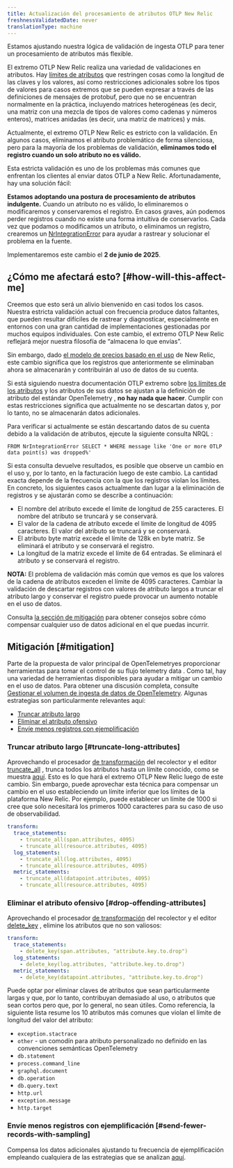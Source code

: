 ```yaml
---
title: Actualización del procesamiento de atributos OTLP New Relic
freshnessValidatedDate: never
translationType: machine
---
```


Estamos ajustando nuestra lógica de validación de ingesta OTLP para tener un procesamiento de atributos más flexible.

El extremo OTLP New Relic realiza una variedad de validaciones en atributos. Hay [límites de atributos](/docs/opentelemetry/best-practices/opentelemetry-otlp/#attribute-limits) que restringen cosas como la longitud de las claves y los valores, así como restricciones adicionales sobre los tipos de valores para casos extremos que se pueden expresar a través de las definiciones de mensajes de protobuf, pero que no se encuentran normalmente en la práctica, incluyendo matrices heterogéneas (es decir, una matriz con una mezcla de tipos de valores como cadenas y números enteros), matrices anidadas (es decir, una matriz de matrices) y más.

Actualmente, el extremo OTLP New Relic es estricto con la validación. En algunos casos, eliminamos el atributo problemático de forma silenciosa, pero para la mayoría de los problemas de validación, **eliminamos todo el registro cuando un solo atributo no es válido.**

Esta estricta validación es uno de los problemas más comunes que enfrentan los clientes al enviar datos OTLP a New Relic. Afortunadamente, hay una solución fácil:

**Estamos adoptando una postura de procesamiento de atributos indulgente.** Cuando un atributo no es válido, lo eliminaremos o modificaremos y conservaremos el registro. En casos graves, aún podemos perder registros cuando no existe una forma intuitiva de conservarlos. Cada vez que podamos o modificamos un atributo, o eliminamos un registro, crearemos un [NrIntegrationError](https://docs.newrelic.com/docs/data-apis/manage-data/nrintegrationerror/) para ayudar a rastrear y solucionar el problema en la fuente.

Implementaremos este cambio el **2 de junio de 2025**.

## ¿Cómo me afectará esto? [#how-will-this-affect-me]

Creemos que esto será un alivio bienvenido en casi todos los casos. Nuestra estricta validación actual con frecuencia produce datos faltantes, que pueden resultar difíciles de rastrear y diagnosticar, especialmente en entornos con una gran cantidad de implementaciones gestionadas por muchos equipos individuales. Con este cambio, el extremo OTLP New Relic reflejará mejor nuestra filosofía de “almacena lo que envías”.

Sin embargo, dado [el modelo de precios basado en el uso](https://newrelic.com/pricing) de New Relic, este cambio significa que los registros que anteriormente se eliminaban ahora se almacenarán y contribuirán al uso de datos de su cuenta.

Si está siguiendo nuestra documentación OTLP extremo sobre [los límites de los atributos](/docs/opentelemetry/best-practices/opentelemetry-otlp/#attribute-limits) y los atributos de sus datos se ajustan a la definición de atributo del estándar OpenTelemetry , **no hay nada que hacer**. Cumplir con estas restricciones significa que actualmente no se descartan datos y, por lo tanto, no se almacenarán datos adicionales.

Para verificar si actualmente se están descartando datos de su cuenta debido a la validación de atributos, ejecute la siguiente consulta NRQL :

```
FROM NrIntegrationError SELECT * WHERE message like 'One or more OTLP data point(s) was dropped%'
```

Si esta consulta devuelve resultados, es posible que observe un cambio en el uso y, por lo tanto, en la facturación luego de este cambio. La cantidad exacta depende de la frecuencia con la que los registros violan los límites. En concreto, los siguientes casos actualmente dan lugar a la eliminación de registros y se ajustarán como se describe a continuación:

* El nombre del atributo excede el límite de longitud de 255 caracteres. El nombre del atributo se truncará y se conservará.
* El valor de la cadena de atributo excede el límite de longitud de 4095 caracteres. El valor del atributo se truncará y se conservará.
* El atributo byte matriz excede el límite de 128k en byte matriz. Se eliminará el atributo y se conservará el registro.
* La longitud de la matriz excede el límite de 64 entradas. Se eliminará el atributo y se conservará el registro.

**NOTA:** El problema de validación más común que vemos es que los valores de la cadena de atributos exceden el límite de 4095 caracteres. Cambiar la validación de descartar registros con valores de atributo largos a truncar el atributo largo y conservar el registro puede provocar un aumento notable en el uso de datos.

Consulta [la sección de mitigación](#mitigation) para obtener consejos sobre cómo compensar cualquier uso de datos adicional en el que puedas incurrir.

## Mitigación [#mitigation]

Parte de la propuesta de valor principal de OpenTelemetryes proporcionar herramientas para tomar el control de su flujo telemetry data . Como tal, hay una variedad de herramientas disponibles para ayudar a mitigar un cambio en el uso de datos. Para obtener una discusión completa, consulte [Gestionar el volumen de ingesta de datos de OpenTelemetry](/docs/opentelemetry/best-practices/opentelemetry-manage-data-ingest-volume/). Algunas estrategias son particularmente relevantes aquí:

* [Truncar atributo largo](#truncate-long-attributes)
* [Eliminar el atributo ofensivo](#drop-offending-attributes)
* [Envíe menos registros con ejemplificación](#send-fewer-records-with-sampling)

### Truncar atributo largo [#truncate-long-attributes]

Aprovechando el procesador [de transformación](https://github.com/open-telemetry/opentelemetry-collector-contrib/tree/main/processor/transformprocessor) del recolector y el editor [truncate\_all](https://github.com/open-telemetry/opentelemetry-collector-contrib/tree/main/pkg/ottl/ottlfuncs#truncate_all) , trunca todos los atributos hasta un límite conocido, como se muestra [aquí](https://github.com/newrelic/newrelic-opentelemetry-examples/blob/036108c49b20f0e05ca80366a488d60cd02c5e1d/other-examples/collector/nr-config/otel-config.yaml#L14-L24). Esto es lo que hará el extremo OTLP New Relic luego de este cambio. Sin embargo, puede aprovechar esta técnica para compensar un cambio en el uso estableciendo un límite inferior que los límites de la plataforma New Relic. Por ejemplo, puede establecer un límite de 1000 si cree que solo necesitará los primeros 1000 caracteres para su caso de uso de observabilidad.

```yaml
transform:
  trace_statements:
    - truncate_all(span.attributes, 4095)
    - truncate_all(resource.attributes, 4095)
  log_statements:
    - truncate_all(log.attributes, 4095)
    - truncate_all(resource.attributes, 4095)
  metric_statements:
    - truncate_all(datapoint.attributes, 4095)
    - truncate_all(resource.attributes, 4095)
```

### Eliminar el atributo ofensivo [#drop-offending-attributes]

Aprovechando el procesador [de transformación](https://github.com/open-telemetry/opentelemetry-collector-contrib/tree/main/processor/transformprocessor) del recolector y el editor [delete\_key](https://github.com/open-telemetry/opentelemetry-collector-contrib/tree/main/pkg/ottl/ottlfuncs#delete_key) , elimine los atributos que no son valiosos:

```yaml
transform:
  trace_statements:
    - delete_key(span.attributes, "attribute.key.to.drop")
  log_statements:
    - delete_key(log.attributes, "attribute.key.to.drop")
  metric_statements:
    - delete_key(datapoint.attributes, "attribute.key.to.drop")
```

Puede optar por eliminar claves de atributos que sean particularmente largas y que, por lo tanto, contribuyan demasiado al uso, o atributos que sean cortos pero que, por lo general, no sean útiles. Como referencia, la siguiente lista resume los 10 atributos más comunes que violan el límite de longitud del valor del atributo:

* `exception.stactrace`
* `other` - un comodín para atributo personalizado no definido en las convenciones semánticas OpenTelemetry
* `db.statement`
* `process.command_line`
* `graphql.document`
* `db.operation`
* `db.query.text`
* `http.url`
* `exception.message`
* `http.target`

### Envíe menos registros con ejemplificación [#send-fewer-records-with-sampling]

Compensa los datos adicionales ajustando tu frecuencia de ejemplificación empleando cualquiera de las estrategias que se analizan [aquí](/docs/opentelemetry/best-practices/opentelemetry-manage-data-ingest-volume/#concept-sampling).